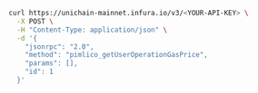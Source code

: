
<Tabs>
  <TabItem value="curl">

```bash
curl https://unichain-mainnet.infura.io/v3/<YOUR-API-KEY> \
  -X POST \
  -H "Content-Type: application/json" \
  -d '{
    "jsonrpc": "2.0",
    "method": "pimlico_getUserOperationGasPrice",
    "params": [],
    "id": 1
  }'
```

  </TabItem>
</Tabs>
